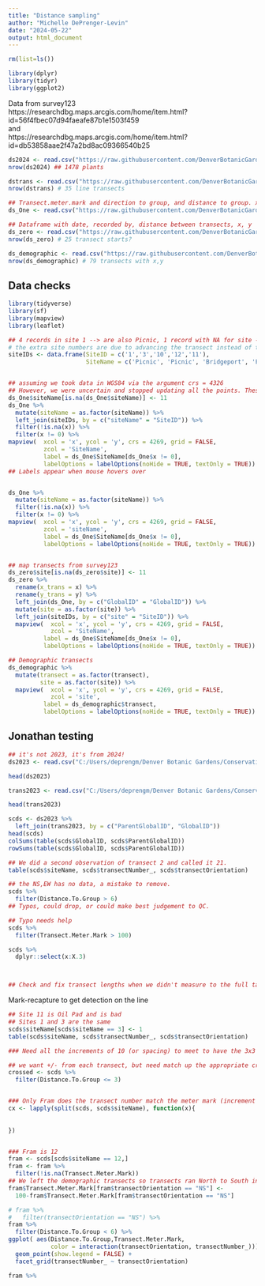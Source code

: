 ```yaml
---
title: "Distance sampling"
author: "Michelle DePrenger-Levin"
date: "2024-05-22"
output: html_document
---
```


```r

rm(list=ls()) 

library(dplyr)
library(tidyr)
library(ggplot2)
```


Data from survey123      
https://researchdbg.maps.arcgis.com/home/item.html?id=56f4fbec07d94faeafe87b1e1503f459      
and     
https://researchdbg.maps.arcgis.com/home/item.html?id=db53858aae2f47a2bd8ac09366540b25       
```r
ds2024 <- read.csv("https://raw.githubusercontent.com/DenverBotanicGardens/ScleroDistanceSampling/main/Data/plantData_1.csv")
nrow(ds2024) ## 1478 plants

dstrans <- read.csv("https://raw.githubusercontent.com/DenverBotanicGardens/ScleroDistanceSampling/main/Data/transect_2.csv")
nrow(dstrans) # 35 line transects

## Transect.meter.mark and direction to group, and distance to group. x, y were GPS point 
ds_One <- read.csv("https://raw.githubusercontent.com/DenverBotanicGardens/ScleroDistanceSampling/main/Data/distanceSampling_1.csv")

## Dataframe with date, recorded by, distance between transects, x, y
ds_zero <- read.csv("https://raw.githubusercontent.com/DenverBotanicGardens/ScleroDistanceSampling/main/Data/Sclerocactus_glaucus_Distance_Sampling_0.csv")
nrow(ds_zero) # 25 transect starts?

ds_demographic <- read.csv("https://raw.githubusercontent.com/DenverBotanicGardens/ScleroDistanceSampling/main/Data/Sclerocactus_glaucus_DemographicMonitoring_0.csv")
nrow(ds_demographic) # 79 transects with x,y


```


## Data checks
```r
library(tidyverse)
library(sf)
library(mapview)
library(leaflet)

## 4 records in site 1 --> are also Picnic, 1 record with NA for site --> should be OilPad
# the extra site numbers are due to advancing the transect instead of the record within a transect. 
siteIDs <- data.frame(SiteID = c('1','3','10','12','11'),
                      SiteName = c('Picnic', 'Picnic', 'Bridgeport', 'Fram', 'OilPad'))


## assuming we took data in WGS84 via the argument crs = 4326
## However, we were uncertain and stopped updating all the points. These points will also have spatial error ca. 1-10 meters
ds_One$siteName[is.na(ds_One$siteName)] <- 11
ds_One %>%
  mutate(siteName = as.factor(siteName)) %>%
  left_join(siteIDs, by = c("siteName" = "SiteID")) %>%
  filter(!is.na(x)) %>%
  filter(x != 0) %>%
mapview(  xcol = 'x', ycol = 'y', crs = 4269, grid = FALSE, 
          zcol = 'SiteName',
          label = ds_One$SiteName[ds_One$x != 0],
          labelOptions = labelOptions(noHide = TRUE, textOnly = TRUE))
## Labels appear when mouse hovers over


ds_One %>%
  mutate(siteName = as.factor(siteName)) %>%
  filter(!is.na(x)) %>%
  filter(x != 0) %>%
mapview(  xcol = 'x', ycol = 'y', crs = 4269, grid = FALSE, 
          zcol = 'siteName',
          label = ds_One$SiteName[ds_One$x != 0],
          labelOptions = labelOptions(noHide = TRUE, textOnly = TRUE))


## map transects from survey123 
ds_zero$site[is.na(ds_zero$site)] <- 11
ds_zero %>%
  rename(x_trans = x) %>%
  rename(y_trans = y) %>%
  left_join(ds_One, by = c("GlobalID" = "GlobalID")) %>%
  mutate(site = as.factor(site)) %>%
  left_join(siteIDs, by = c("site" = "SiteID")) %>%
  mapview(  xcol = 'x', ycol = 'y', crs = 4269, grid = FALSE,
            zcol = 'SiteName',
          label = ds_One$SiteName[ds_One$x != 0],
          labelOptions = labelOptions(noHide = TRUE, textOnly = TRUE))

## Demographic transects
ds_demographic %>%
  mutate(transect = as.factor(transect),
         site = as.factor(site)) %>%
  mapview(  xcol = 'x', ycol = 'y', crs = 4269, grid = FALSE,
            zcol = 'site',
          label = ds_demographic$transect,
          labelOptions = labelOptions(noHide = TRUE, textOnly = TRUE))
```












## Jonathan testing
```r
## it's not 2023, it's from 2024!
ds2023 <- read.csv("C:/Users/deprengm/Denver Botanic Gardens/Conservation - General/AllProjectsBySpecies/Sclerocactus-glaucus/Sclerocactus-glaucus_Projects/2024_Sclerocactus-glaucus_distancesampling/JONATHAN TEST S123_2024_distanceSampling_ScGl/distanceSampling_1.csv")

head(ds2023)

trans2023 <- read.csv("C:/Users/deprengm/Denver Botanic Gardens/Conservation - General/AllProjectsBySpecies/Sclerocactus-glaucus/Sclerocactus-glaucus_Projects/2024_Sclerocactus-glaucus_distancesampling/JONATHAN TEST S123_2024_distanceSampling_ScGl/transect_2.csv")

head(trans2023)

scds <- ds2023 %>%
  left_join(trans2023, by = c("ParentGlobalID", "GlobalID"))
head(scds)
colSums(table(scds$GlobalID, scds$ParentGlobalID))
rowSums(table(scds$GlobalID, scds$ParentGlobalID))

## We did a second observation of transect 2 and called it 21. 
table(scds$siteName, scds$transectNumber_, scds$transectOrientation)

## the NS,EW has no data, a mistake to remove. 
scds %>%
  filter(Distance.To.Group > 6) 
## Typos, could drop, or could make best judgement to QC. 

## Typo needs help
scds %>%
  filter(Transect.Meter.Mark > 100)

scds %>%
  dplyr::select(x:X.3)



## Check and fix transect lengths when we didn't measure to the full tape length

```


Mark-recapture to get detection on the line
```r
## Site 11 is Oil Pad and is bad
## Sites 1 and 3 are the same
scds$siteName[scds$siteName == 3] <- 1
table(scds$siteName, scds$transectNumber_, scds$transectOrientation)

### Need all the increments of 10 (or spacing) to meet to have the 3x3 meter crossed design

## we want +/- from each transect, but need match up the appropriate crossing
crossed <- scds %>%
  filter(Distance.To.Group <= 3)


### Only Fram does the transect number match the meter mark (increment of 10meters)
cx <- lapply(split(scds, scds$siteName), function(x){
  
   
})


### Fram is 12
fram <- scds[scds$siteName == 12,]
fram <- fram %>%
  filter(!is.na(Transect.Meter.Mark))
## We left the demographic transects so transects ran North to South instead of S to N
fram$Transect.Meter.Mark[fram$transectOrientation == "NS"] <-
  100-fram$Transect.Meter.Mark[fram$transectOrientation == "NS"]

# fram %>%
#   filter(transectOrientation == "NS") %>%
fram %>%
  filter(Distance.To.Group < 6) %>%
ggplot( aes(Distance.To.Group,Transect.Meter.Mark, 
            color = interaction(transectOrientation, transectNumber_)))+
  geom_point(show.legend = FALSE) +
  facet_grid(transectNumber_ ~ transectOrientation)

fram %>%
  

```

